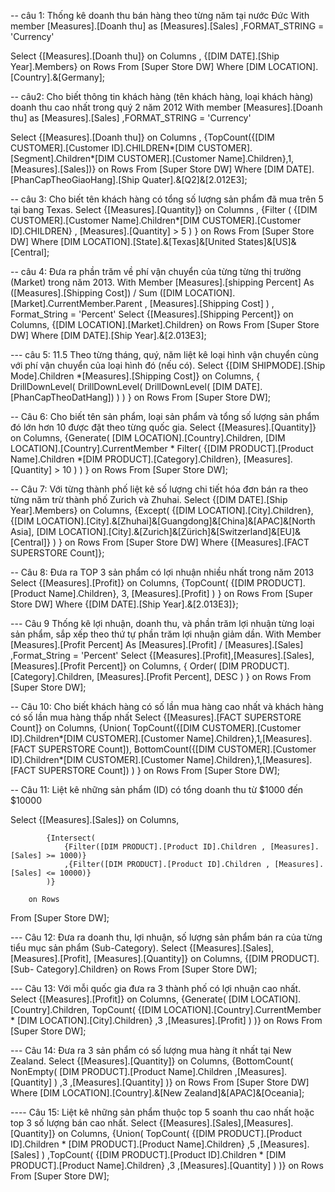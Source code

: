﻿-- câu 1: Thống kê doanh thu bán hàng theo từng năm tại nước Đức
With member [Measures].[Doanh thu] 
as [Measures].[Sales] ,FORMAT_STRING = 'Currency'

Select {[Measures].[Doanh thu]} on Columns , 
{[DIM DATE].[Ship Year].Members} on Rows
From [Super Store DW]
Where [DIM LOCATION].[Country].&[Germany];

-- câu2: Cho biết thông tin khách hàng (tên khách hàng, loại khách hàng) doanh thu cao nhất trong quý 2 năm 2012
With member [Measures].[Doanh thu] 
as [Measures].[Sales] ,FORMAT_STRING = 'Currency'

Select {[Measures].[Doanh thu]} on Columns , 
{TopCount({[DIM CUSTOMER].[Customer ID].CHILDREN*[DIM CUSTOMER].[Segment].Children*[DIM CUSTOMER].[Customer Name].Children},1,[Measures].[Sales])} on Rows
From [Super Store DW]
Where [DIM DATE].[PhanCapTheoGiaoHang].[Ship Quater].&[Q2]&[2.012E3]; 

-- câu 3:	Cho biết tên khách hàng có tổng số lượng sản phẩm đã mua trên 5 tại bang Texas.
Select	{[Measures].[Quantity]} on Columns , 
		{Filter
			( {[DIM CUSTOMER].[Customer Name].Children*[DIM CUSTOMER].[Customer ID].CHILDREN}
			, [Measures].[Quantity] > 5
			)
		} on Rows
From [Super Store DW]
Where [DIM LOCATION].[State].&[Texas]&[United States]&[US]&[Central];


-- câu 4: Đưa ra phần trăm về phí vận chuyển của từng từng thị trường (Market) trong năm 2013.
With Member [Measures].[shipping Percent]
	As ([Measures].[Shipping Cost]) 
	/ Sum
		([DIM LOCATION].[Market].CurrentMember.Parent
		, [Measures].[Shipping Cost]
		)
	, Format_String = 'Percent'
Select	{[Measures].[Shipping Percent]} on Columns,
		{[DIM LOCATION].[Market].Children} on Rows
From [Super Store DW]
Where [DIM DATE].[Ship Year].&[2.013E3];

--- câu 5: 11.5	Theo từng tháng, quý, năm liệt kê loại hình vận chuyển cùng với phí vận chuyển của loại hình đó (nếu có).
 Select	{[DIM SHIPMODE].[Ship Mode].Children *[Measures].[Shipping Cost]} on Columns,
		{	
			DrillDownLevel(
				DrillDownLevel(
					DrillDownLevel(
					[DIM DATE].[PhanCapTheoDatHang])
				)
			)
		} on Rows
 From [Super Store DW];
 
 -- Câu 6: Cho biết tên sản phẩm, loại sản phẩm và tổng số lượng sản phẩm đó lớn hơn 10 được đặt theo từng quốc gia. 
 Select	{[Measures].[Quantity]} on Columns,
		{Generate(
			[DIM LOCATION].[Country].Children, 
			[DIM LOCATION].[Country].CurrentMember *
			Filter(
				{[DIM PRODUCT].[Product Name].Children
				*[DIM PRODUCT].[Category].Children},
				[Measures].[Quantity] > 10
				)
			)
		} on Rows
From	[Super Store DW];

-- Câu 7: Với từng thành phố liệt kê số lượng chi tiết hóa đơn bán ra theo từng năm trừ thành phố Zurich và Zhuhai.
Select	{[DIM DATE].[Ship Year].Members} on Columns,
		{Except(
			{[DIM LOCATION].[City].Children},
			{[DIM LOCATION].[City].&[Zhuhai]&[Guangdong]&[China]&[APAC]&[North Asia],
			[DIM LOCATION].[City].&[Zurich]&[Zürich]&[Switzerland]&[EU]&[Central]}
			)
		} on Rows
From	[Super Store DW]
Where	{[Measures].[FACT SUPERSTORE Count]};

-- Câu 8: Đưa ra TOP 3 sản phẩm có lợi nhuận nhiều nhất trong năm 2013
Select	{[Measures].[Profit]} on Columns,
		{TopCount(
			{[DIM PRODUCT].[Product Name].Children},
			3,
			[Measures].[Profit]
			)
		} on Rows
From	[Super Store DW]
Where	{[DIM DATE].[Ship Year].&[2.013E3]};

--- Câu 9 Thống kê lợi nhuận, doanh thu, và phần trăm lợi nhuận từng loại sản phẩm, sắp xếp theo thứ tự phần trăm lợi nhuận giảm dần.
With Member [Measures].[Profit Percent]
	 As [Measures].[Profit] / [Measures].[Sales]
	 ,Format_String = 'Percent'
Select	{[Measures].[Profit],[Measures].[Sales],[Measures].[Profit Percent]} on Columns,
		{	Order(
				[DIM PRODUCT].[Category].Children,
				[Measures].[Profit Percent],
				DESC
			)
		} on Rows
From	[Super Store DW];

-- Câu 10: Cho biết khách hàng có số lần mua hàng cao nhất và khách hàng có số lần mua hàng thấp nhất
Select	{[Measures].[FACT SUPERSTORE Count]} on Columns,
		{Union(
			TopCount({[DIM CUSTOMER].[Customer ID].Children*[DIM CUSTOMER].[Customer Name].Children},1,[Measures].[FACT SUPERSTORE Count]),
			BottomCount({[DIM CUSTOMER].[Customer ID].Children*[DIM CUSTOMER].[Customer Name].Children},1,[Measures].[FACT SUPERSTORE Count])
			)
		} on Rows
From	[Super Store DW];

-- Câu 11: Liệt kê những sản phẩm (ID) có tổng doanh thu từ $1000 đến $10000

Select	{[Measures].[Sales]} on Columns,
		
			{Intersect( 
				{Filter([DIM PRODUCT].[Product ID].Children , [Measures].[Sales] >= 1000)}
				,{Filter([DIM PRODUCT].[Product ID].Children , [Measures].[Sales] <= 10000)}
			)}
			
		on Rows
From	[Super Store DW];

--- Câu 12: Đưa ra doanh thu, lợi nhuận, số lượng sản phẩm bán ra của từng tiểu mục sản phẩm (Sub-Category).
Select	{[Measures].[Sales], [Measures].[Profit], [Measures].[Quantity]} on Columns,
		{[DIM PRODUCT].[Sub- Category].Children} on Rows
From	[Super Store DW];

--- Câu 13: Với mỗi quốc gia đưa ra 3 thành phố có lợi nhuận cao nhất.
Select	{[Measures].[Profit]} on Columns,
		{Generate(
			[DIM LOCATION].[Country].Children,
			TopCount( 
				{[DIM LOCATION].[Country].CurrentMember * [DIM LOCATION].[City].Children}
				,3
				,[Measures].[Profit]
			)
		)} on Rows
From	[Super Store DW];

--- Câu 14: Đưa ra 3 sản phẩm có số lượng mua hàng ít nhất tại New Zealand.
Select	{[Measures].[Quantity]} on Columns,
		{BottomCount(
			NonEmpty(
				[DIM PRODUCT].[Product Name].Children
				,[Measures].[Quantity]
			)
			,3
			,[Measures].[Quantity]
		)} on Rows
From	[Super Store DW]
Where	[DIM LOCATION].[Country].&[New Zealand]&[APAC]&[Oceania];

---- Câu 15: 	Liệt kê những sản phẩm thuộc top 5 soanh thu cao nhất hoặc top 3 số lượng bán cao nhất. 
Select	{[Measures].[Sales],[Measures].[Quantity]} on Columns,
		{Union(
			TopCount(
				{[DIM PRODUCT].[Product ID].Children * [DIM PRODUCT].[Product Name].Children}
				,5
				,[Measures].[Sales]
			)
			,TopCount(
					{[DIM PRODUCT].[Product ID].Children * [DIM PRODUCT].[Product Name].Children}
					,3
					,[Measures].[Quantity]
			)
		)} 
		on Rows
From	[Super Store DW];